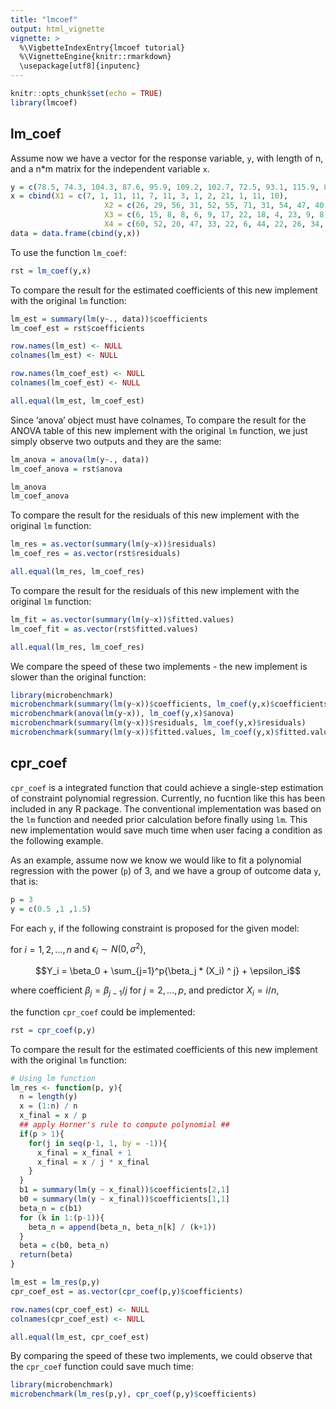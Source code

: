 ```yaml
---
title: "lmcoef"
output: html_vignette
vignette: >
  %\VigbetteIndexEntry{lmcoef tutorial}
  %\VignetteEngine{knitr::rmarkdown}
  \usepackage[utf8]{inputenc}
---
```


```r
knitr::opts_chunk$set(echo = TRUE)
library(lmcoef)
```

## lm_coef

Assume now we have a vector for the response variable, `y`, with length of n, and a n*m matrix for the independent variable `x`.

```r
y = c(78.5, 74.3, 104.3, 87.6, 95.9, 109.2, 102.7, 72.5, 93.1, 115.9, 83.8, 113.3, 109.4)
x = cbind(X1 = c(7, 1, 11, 11, 7, 11, 3, 1, 2, 21, 1, 11, 10), 
                     X2 = c(26, 29, 56, 31, 52, 55, 71, 31, 54, 47, 40, 66, 68), 
                     X3 = c(6, 15, 8, 8, 6, 9, 17, 22, 18, 4, 23, 9, 8), 
                     X4 = c(60, 52, 20, 47, 33, 22, 6, 44, 22, 26, 34, 12, 12))
data = data.frame(cbind(y,x))
```

To use the function `lm_coef`:

```r
rst = lm_coef(y,x)
```

To compare the result for the estimated coefficients of this new implement with the original `lm` function:

```r
lm_est = summary(lm(y~., data))$coefficients
lm_coef_est = rst$coefficients

row.names(lm_est) <- NULL
colnames(lm_est) <- NULL

row.names(lm_coef_est) <- NULL
colnames(lm_coef_est) <- NULL

all.equal(lm_est, lm_coef_est)
```

Since 'anova' object must have colnames, To compare the result for the ANOVA table of this new implement with the original `lm` function, we just simply observe two outputs and they are the same:

```r
lm_anova = anova(lm(y~., data))
lm_coef_anova = rst$anova

lm_anova
lm_coef_anova
```

To compare the result for the residuals of this new implement with the original `lm` function:

```r
lm_res = as.vector(summary(lm(y~x))$residuals)
lm_coef_res = as.vector(rst$residuals)

all.equal(lm_res, lm_coef_res)
```

To compare the result for the residuals of this new implement with the original `lm` function:

```r
lm_fit = as.vector(summary(lm(y~x))$fitted.values)
lm_coef_fit = as.vector(rst$fitted.values)

all.equal(lm_res, lm_coef_res)
```

We compare the speed of these two implements - the new implement is slower than the original function:

```r
library(microbenchmark)
microbenchmark(summary(lm(y~x))$coefficients, lm_coef(y,x)$coefficients)
microbenchmark(anova(lm(y~x)), lm_coef(y,x)$anova)
microbenchmark(summary(lm(y~x))$residuals, lm_coef(y,x)$residuals)
microbenchmark(summary(lm(y~x))$fitted.values, lm_coef(y,x)$fitted.values)
```

## cpr_coef

`cpr_coef` is a integrated function that could achieve a single-step estimation of constraint polynomial regression. Currently, no fucntion like this has been included in any R package. The conventional implementation was based on the `lm` function and needed prior calculation before finally using `lm`. This new implementation would save much time when user facing a condition as the following example.

As an example, assume now we know we would like to fit a polynomial regression with the power (`p`) of 3, and we have a group of outcome data `y`, that is:

```r
p = 3
y = c(0.5 ,1 ,1.5)
```

For each `y`, if the following constraint is proposed for the given model:

for $i = 1,2,...,n$ and $\epsilon_i \sim N(0,\sigma^2)$, 

$$Y_i = \beta_0 + \sum_{j=1}^p{\beta_j * (X_i) ^ j} + \epsilon_i$$ 

where coefficient $\beta_j = \beta_{j-1} / j$ for $j = 2,...,p$, and predictor $X_i = i / n$,

the function `cpr_coef` could be implemented:

```r
rst = cpr_coef(p,y)
```

To compare the result for the estimated coefficients of this new implement with the original `lm` function:

```r
# Using lm function
lm_res <- function(p, y){
  n = length(y)
  x = (1:n) / n
  x_final = x / p
  ## apply Horner's rule to compute polynomial ##
  if(p > 1){
    for(j in seq(p-1, 1, by = -1)){
      x_final = x_final + 1
      x_final = x / j * x_final
    }
  }
  b1 = summary(lm(y ~ x_final))$coefficients[2,1]
  b0 = summary(lm(y ~ x_final))$coefficients[1,1]
  beta_n = c(b1)
  for (k in 1:(p-1)){
    beta_n = append(beta_n, beta_n[k] / (k+1))
  }
  beta = c(b0, beta_n)
  return(beta)
}

lm_est = lm_res(p,y)
cpr_coef_est = as.vector(cpr_coef(p,y)$coefficients)

row.names(cpr_coef_est) <- NULL
colnames(cpr_coef_est) <- NULL

all.equal(lm_est, cpr_coef_est)
```

By comparing the speed of these two implements, we could observe that the `cpr_coef` function could save much time: 

```r
library(microbenchmark)
microbenchmark(lm_res(p,y), cpr_coef(p,y)$coefficients)
```
